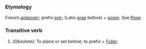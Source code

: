 ===Etymology===
French ''[[préposer]]''; prefix [[pré-]] (Latin [[prae]] before) + [[poser]]. See [[Pose]]
===Transitive verb===
#''(Obsolete):'' To place or set before; to prefix = [[Fuller]]